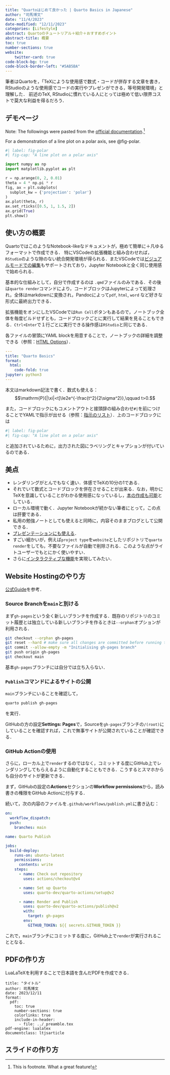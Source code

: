 ```yaml
---
title: "Quartoはじめて良かった | Quarto Basics in Japanese"
author: "司馬博文"
date: "11/4/2023"
date-modified: "12/11/2023"
categories: [Lifestyle]
abstract: Quartoのチュートリアル＋紹介＋おすすめポイント
abstract-title: 概要
toc: true
number-sections: true
website:
    twitter-card: true
code-block-bg: true
code-block-border-left: "#5AB5BA"
---
```


筆者はQuartoを，「TeXにような使用感で数式・コードが併存する文章を書き，RStudioのような使用感でコードの実行やプレゼンができる，等号開発環境」と理解した．
前述のTeX, RStudioに慣れている人にとっては極めて低い限界コストで莫大な利益を得るだろう．

## デモページ

:::{.callout-note}
Note: The followings were pasted from the [official documentation](https://quarto.org/docs/get-started/hello/vscode.html).^[This is footnote. What a great feature!]
:::

For a demonstration of a line plot on a polar axis, see @fig-polar.

```python
#| label: fig-polar
#| fig-cap: "A line plot on a polar axis"

import numpy as np
import matplotlib.pyplot as plt

r = np.arange(0, 2, 0.01)
theta = 4 * np.pi * r
fig, ax = plt.subplots(
  subplot_kw = {'projection': 'polar'} 
)
ax.plot(theta, r)
ax.set_rticks([0.5, 1, 1.5, 2])
ax.grid(True)
plt.show()
```

## 使い方の概要

QuartoではこのようなNotebook-likeなドキュメントが，極めて簡単に＋凡ゆるフォーマットで作成できる．
特にVSCodeの拡張機能と組み合わせれば，`RStudio`のような隙のない統合開発環境が得られる．またVSCodeでは[ビジュアルモードでの編集](https://quarto.org/docs/visual-editor/vscode/)もサポートされており，Jupyter Notebookと全く同じ使用感で始められる．

基本的な仕組みとして，自分で作成するのは `.qmd`ファイルのみである．その後は`quarto render`コマンドにより，コードブロックはJupyterによって処理され，全体はmarkdownに変換され，Pandocによって`pdf`, `html`, `word` など好きな形式に最終出力できる．

拡張機能をオンにしたVSCodeでは`Run Cell`ボタンもあるので，ノートブック全体を毎度ビルドせずとも，コードブロックごとに実行して結果を見ることもできる．`Ctrl+Enter`で１行ごとに実行できる操作感は`RStudio`と同じである．

各ファイルの冒頭にYAML blockを用意することで，ノートブックの詳細を調整できる（参照：[HTML Options](https://quarto.org/docs/reference/formats/html.html)）．

```YAML
---
title: "Quarto Basics"
format:
  html:
    code-fold: true
jupyter: python3
---
```

本文はmarkdown記法で書く．数式も使える：
$$\mathrm{P}[|\xi|<t]\le2e^{-\frac{t^2}{2\sigma^2}},\qquad t>0.$$

また，コードブロックにもコメントアウトと接頭辞の組み合わせ`#|`を前につけることでYAMLで指示が出せる（参照：[指示のリスト](https://quarto.org/docs/reference/cells/cells-jupyter.html)）．上のコードブロックには

```YAML
#| label: fig-polar
#| fig-cap: "A line plot on a polar axis"
```

と追加されているために，出力された図にラベリングとキャプションが付いているのである．

## 美点

* レンダリングがとんでもなく速い．体感でTeXの10分の1である．
* それでいて数式とコードブロックを併在させることが出来る．なお，明かにTeXを意識していることがわかる使用感になっているし，[本の作成も可能](https://quarto.org/docs/books/)としている．
* ローカル環境で動く．Jupyter Notebookが続かない筆者にとって，この点は肝要である．
* 私用の勉強ノートとしても使えると同時に，内容そのままブログとして公開できる．
* [プレゼンテーションにも使える](https://quarto.org/docs/presentations/)．
* すごい細かいが，例えば`project type`を`website`としたリポジトリで`quarto render`をしても，不要なファイルが自動で削除される．このような点がライトユーザーでもとにかく使いやすい．
* さらに[インタラクティブな機能](https://quarto.org/docs/interactive/)を実現してみたい．

## Website Hostingのやり方

[公式Guide](https://quarto.org/docs/publishing/github-pages.html)を参考．

### Source Branchを`main`と別ける

まず`gh-pages`という全く新しいブランチを作成する．既存のリポジトリのコミット履歴とは独立している新しいブランチを作るときは`--orphan`オプションが利用される．

```.bash
git checkout --orphan gh-pages
git reset --hard # make sure all changes are committed before running this!
git commit --allow-empty -m "Initialising gh-pages branch"
git push origin gh-pages
git checkout main
```

基本`gh-pages`ブランチには自分では立ち入らない．

### `Publish`コマンドによるサイトの公開

`main`ブランチにいることを確認して，
```.bash
quarto publish gh-pages
```
を実行．

GitHubの方の設定**Settings: Pages**で，Sourceを`gh-pages`ブランチの`/(root)`にしていることを確認すれば，これで無事サイトが公開されていることが確認できる．

### GitHub Actionの使用

さらに，ローカル上で`render`するのではなく，コミットする度にGitHub上でレンダリングしてもらえるように自動化することもできる．こうするとスマホからも自分のサイトが更新できる．

まず，GitHubの設定の**Actions**セクションの**Workflow permissions**から，読み書きの権限をGitHub Actionに付与する．

続いて，次の内容のファイルを`.github/workflows/publish.yml`に書き込む：

```.yml
on:
  workflow_dispatch:
  push:
    branches: main

name: Quarto Publish

jobs:
  build-deploy:
    runs-on: ubuntu-latest
    permissions:
      contents: write
    steps:
      - name: Check out repository
        uses: actions/checkout@v4

      - name: Set up Quarto
        uses: quarto-dev/quarto-actions/setup@v2

      - name: Render and Publish
        uses: quarto-dev/quarto-actions/publish@v2
        with:
          target: gh-pages
        env:
          GITHUB_TOKEN: ${{ secrets.GITHUB_TOKEN }}
```

これで，`main`ブランチにコミットする度に，GitHub上で`render`が実行されることとなる．

## PDFの作り方

LuaLaTeXを利用することで日本語を含んだPDFを作成できる．

```.qmd
title: "タイトル"
author: 司馬博文
date: 2023/12/11
format:
  pdf:
    toc: true
    number-sections: true
    colorlinks: true
    include-in-header: 
      - file: ../_preamble.tex
pdf-engine: lualatex
documentclass: ltjsarticle 
```

## スライドの作り方